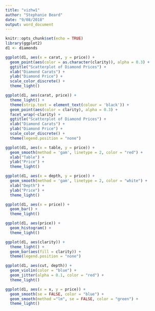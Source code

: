 ```yaml
---
title: "vizhw1"
author: "Stephanie Beard"
date: "9/08/2018"
output: word_document
---
```


```r
knitr::opts_chunk$set(echo = TRUE)
library(ggplot2)
d1 <- diamonds
```

```r
ggplot(d1, aes(x = carat, y = price)) +
  geom_point(aes(color = as.character(clarity)), alpha = 0.3) +
  ggtitle("Scatterplot of Diamond Prices") +
  xlab("Diamond Carats") +
  ylab("Diamond Price") +
  scale_color_discrete() +
  theme_light()
```

```r
ggplot(d1, aes(carat, price)) +
  theme_light() +
  theme(strip.text = element_text(colour = 'black')) +
  geom_point(aes(color = clarity), alpha = 0.3) +
  facet_wrap(~clarity) +
  ggtitle("Scatterplot of Diamond Prices") +
  xlab("Diamond Carats") +
  ylab("Diamond Price") +
  scale_color_discrete() +
  theme(legend.position = "none") 
```

```r
ggplot(d1, aes(x = table, y = price)) +
  geom_smooth(method = 'gam', linetype = 2, color = "red") +
  xlab("Table") +
  ylab("Price") +
  theme_light()
```

```r
ggplot(d1, aes(x = depth, y = price)) +
  geom_smooth(method = 'gam', linetype = 2, color = "white") +
  xlab("Depth") +
  ylab("Price") +
  theme_light()
```

```r
ggplot(d1, aes(x = price)) +
  geom_bar() +
  theme_light()
```

```r
ggplot(d1, aes(price)) +
  geom_histogram() +
  theme_light()
```

```r
ggplot(d1, aes(clarity)) +
  theme_light() +
  geom_bar(aes(fill = clarity)) +
  theme(legend.position = "none") 
```

```r
ggplot(d1, aes(cut, depth)) +
  geom_violin(color = "blue") +
  geom_jitter(alpha = 0.1, color = "red") +
  theme_light()
```

```r
ggplot(d1, aes(x = x, y = price)) +
  geom_smooth(se = FALSE, color = "blue") +
  geom_smooth(method ="lm", se = FALSE, color = "green") +
  theme_light()
```

